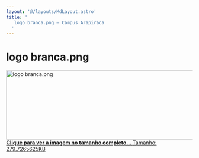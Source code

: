```yaml
---
layout: '@/layouts/MdLayout.astro'
title: '
   logo branca.png — Campus Arapiraca
  '
---
```






logo branca.png
===============









<a class="discreet" href="https://arapiraca.ufal.br/graduacao/ciencia-da-computacao/documentos/logo-do-curso/logo-cc-branca.png/image_view_fullscreen">
 <img alt="logo branca.png" height="188" src="https://arapiraca.ufal.br/graduacao/ciencia-da-computacao/documentos/logo-do-curso/logo-cc-branca.png/@@images/6ea31363-96c3-4795-bad1-de8329684d10.png" title="logo branca.png" width="630"/>
 <figcaption class="discreet">
  <strong class="sr-only">
   Clique para ver a imagem no tamanho completo…
  </strong>
  <span>
   Tamanho: 279.7265625KB
  </span>
 </figcaption>
</a>











